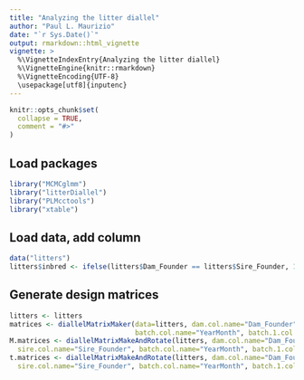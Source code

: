 ```yaml
---
title: "Analyzing the litter diallel"
author: "Paul L. Maurizio"
date: "`r Sys.Date()`"
output: rmarkdown::html_vignette
vignette: >
  %\VignetteIndexEntry{Analyzing the litter diallel}
  %\VignetteEngine{knitr::rmarkdown}
  %\VignetteEncoding{UTF-8}
  \usepackage[utf8]{inputenc}
---
```


```r
knitr::opts_chunk$set(
  collapse = TRUE,
  comment = "#>"
)
```

## Load packages

```R
library("MCMCglmm")
library("litterDiallel")
library("PLMcctools")
library("xtable")
```

## Load data, add column

```R
data("litters")
litters$inbred <- ifelse(litters$Dam_Founder == litters$Sire_Founder, 1, 0)
```

## Generate design matrices

```R
litters <- litters
matrices <- diallelMatrixMaker(data=litters, dam.col.name="Dam_Founder", sire.col.name="Sire_Founder", 
                               batch.col.name="YearMonth", batch.1.col.name="litterorder")
M.matrices <- diallelMatrixMakeAndRotate(litters, dam.col.name="Dam_Founder", 
  sire.col.name="Sire_Founder", batch.col.name="YearMonth", batch.1.col.name="litterorder")[[1]]
t.matrices <- diallelMatrixMakeAndRotate(litters, dam.col.name="Dam_Founder", 
  sire.col.name="Sire_Founder", batch.col.name="YearMonth", batch.1.col.name="litterorder")[[2]]
```
